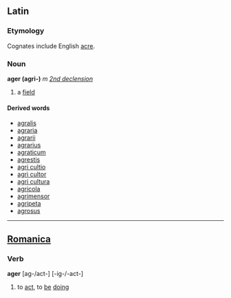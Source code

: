==Latin==
===Etymology===
Cognates include English [[acre]].
===Noun===
'''ager (agri-)''' ''m'' ''[[Wiktionary Appendix:Latin second declension|2nd declension]]''

#a [[field]]

====Derived words====
*[[agralis]]
*[[agraria]]
*[[agrarii]]
*[[agrarius]]
*[[agraticum]]
*[[agrestis]]
*[[agri cultio]]
*[[agri cultor]]
*[[agri cultura]]
*[[agricola]]
*[[agrimensor]]
*[[agripeta]]
*[[agrosus]]
----

==[[Romanica]]==
===Verb===
<b>ager</b> [ag-/act-] [-ig-/-act-]
#to [[act]], to [[be]] [[doing]]